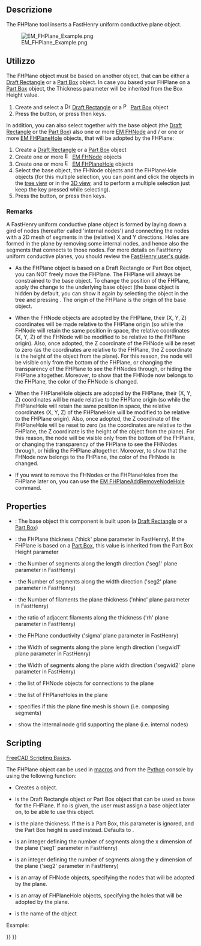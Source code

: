 <languages/>

{{Docnav
|[[EM_FHPath|FHPath]]
|[[EM_FHPlaneHole|FHPlaneHole]]
|[[EM_Workbench|EM]]
|IconL=EM_FHPath.svg
|IconR=EM_FHPlaneHole.svg
|IconC=EMWorkbench.svg
}}

<div class="mw-translate-fuzzy">
{{GuiCommand/it
|Name=EM FHPlane
|Name/it=EM FHPlane
|MenuLocation=EM → FHPlane
|Workbenches=[[EM Workbench/it|EM]] (add-on)
|Shortcut={{KEY|E}} {{KEY|P}}
|SeeAlso=[[EM_FHNode/it|EM FHNode]], [[EM_FHPlaneHole/it|EM FHPlaneHole]], [[EM_FHPlaneAddRemoveNodeHole/it|EM FHPlaneAddRemoveNodeHole]]
|Version=0.17
}}
</div>

<span id="Description"></span>
==Descrizione==

The FHPlane tool inserts a FastHenry uniform conductive plane object.

[[Image:EM_FHPlane_Example.png]]

{{Caption|FastHenry FHPlane}}

<span id="Usage"></span>
==Utilizzo==

The FHPlane object must be based on another object, that can be either a [[Draft_Rectangle|Draft Rectangle]] or a [[Part_Box|Part Box]] object. In case you based your FHPlane on a [[Part_Box|Part Box]] object, the Thickness parameter will be inherited from the Box Height value.

# Create and select a [[Image:Draft_Rectangle.svg|16px]] [[Draft_Rectangle|Draft Rectangle]] or a [[Image:Part_Box.svg|16px]] [[Part_Box|Part Box]] object
# Press the {{Button|[[Image:EM_FHPlane.svg|16px]] [[EM_FHPlane|EM FHPlane]]}} button, or press {{KEY|E}} then {{KEY|P}} keys.

In addition, you can also select together with the base object (the [[Draft_Rectangle|Draft Rectangle]] or the [[Part_Box|Part Box]]) also one or more [[EM_FHNode|EM FHNode]] and / or one or more [[EM_FHPlaneHole|EM FHPlaneHole]] objects, that will be adopted by the FHPlane:

# Create a [[Draft_Rectangle|Draft Rectangle]] or a [[Part_Box|Part Box]] object
# Create one or more [[Image:EM_FHNode.svg|16px]] [[EM_FHNode|EM FHNode]] objects
# Create one or more [[Image:EM_FHPlaneHole.svg|16px]] [[EM_FHPlaneHole|EM FHPlaneHole]] objects
# Select the base object, the FHNode objects and the FHPlaneHole objects (for this multiple selection, you can point and click the objects in the [[Tree_view|tree view]] or in the [[3D_view|3D view]], and to perform a multiple selection just keep the {{KEY|CTRL}} key pressed while selecting).
# Press the {{Button|[[Image:EM_FHPlane.svg|16px]] [[EM_FHPlane|EM FHPlane]]}} button, or press {{KEY|E}} then {{KEY|P}} keys.

===Remarks===

A FastHenry uniform conductive plane object is formed by laying down a gird of nodes (hereafter called 'internal nodes') and connecting the nodes with a 2D mesh of segments in the (relative) X and Y directions. Holes are formed in the plane by removing some internal nodes, and hence also the segments that connects to those nodes.
For more details on FastHenry uniform conductive planes, you should review the [https://www.fastfieldsolvers.com/documentation.htm FastHenry user's guide].

* As the FHPlane object is based on a Draft Rectangle or Part Box object, you can NOT freely move the FHPlane. The FHPlane will always be constrained to the base object. To change the position of the FHPlane, apply the change to the underlying base object (the base object is hidden by default, you can show it again by selecting the object in the tree and pressing {{KEY|Space}}. The origin of the FHPlane is the origin of the base object.

* When the FHNode objects are adopted by the FHPlane, their (X, Y, Z) coordinates will be made relative to the FHPlane origin (so while the FHNode will retain the same position in space, the relative coordinates (X, Y, Z) of the FHNode will be modified to be relative to the FHPlane origin). Also, once adopted, the Z coordinate of the FHNode will be reset to zero (as the coordinates are relative to the FHPlane, the Z coordinate is the height of the object from the plane). For this reason, the node will be visible only from the bottom of the FHPlane, or changing the transparency of the FHPlane to see the FHNodes through, or hiding the FHPlane altogether. Moreover, to show that the FHNode now belongs to the FHPlane, the color of the FHNode is changed.

* When the FHPlaneHole objects are adopted by the FHPlane, their (X, Y, Z) coordinates will be made relative to the FHPlane origin (so while the FHPlaneHole will retain the same position in space, the relative coordinates (X, Y, Z) of the FHPlaneHole will be modified to be relative to the FHPlane origin). Also, once adopted, the Z coordinate of the FHPlaneHole will be reset to zero (as the coordinates are relative to the FHPlane, the Z coordinate is the height of the object from the plane). For this reason, the node will be visible only from the bottom of the FHPlane, or changing the transparency of the FHPlane to see the FHNodes through, or hiding the FHPlane altogether. Moreover, to show that the FHNode now belongs to the FHPlane, the color of the FHNode is changed.

* If you want to remove the FHNodes or the FHPlaneHoles from the FHPlane later on, you can use the [[EM_FHPlaneAddRemoveNodeHole|EM FHPlaneAddRemoveNodeHole]] command.

==Properties==

* {{PropertyData|Base}}: The base object this component is built upon (a [[Draft_Rectangle|Draft Rectangle]] or a [[Part_Box|Part Box]])
* {{PropertyData|Thickness}}: the FHPlane thickness ('thick' plane parameter in FastHenry). If the FHPlane is based on a [[Part_Box|Part Box]], this value is inherited from the Part Box Height parameter
* {{PropertyData|seg1}}: the Number of segments along the length direction ('seg1' plane parameter in FastHenry)
* {{PropertyData|seg2}}: the Number of segments along the width direction ('seg2' plane parameter in FastHenry)
* {{PropertyData|nhinc}}: the Number of filaments the plane thickness ('nhinc' plane parameter in FastHenry)
* {{PropertyData|rh}}: the ratio of adjacent filaments along the thickness ('rh' plane parameter in FastHenry)
* {{PropertyData|Sigma}}: the FHPlane conductivity ('sigma' plane parameter in FastHenry)
* {{PropertyData|segwid1}}: the Width of segments along the plane length direction ('segwid1' plane parameter in FastHenry)
* {{PropertyData|segwid2}}: the Width of segments along the plane width direction ('segwid2' plane parameter in FastHenry)
* {{PropertyData|Nodes}}: the list of FHNode objects for connections to the plane
* {{PropertyData|Holes}}: the list of FHPlaneHoles in the plane
* {{PropertyData|FineMesh}}: specifies if this the plane fine mesh is shown (i.e. composing segments)
* {{PropertyData|ShowNodes}}: show the internal node grid supporting the plane (i.e. internal nodes)

==Scripting==

{{Emphasis|See also:}} [[FreeCAD_Scripting_Basics|FreeCAD Scripting Basics]].

The FHPlane object can be used in [[Macros|macros]] and from the [[Python|Python]] console by using the following function:

{{Code|code=
plane = makeFHPlane(baseobj=None, thickness=None, seg1=None, seg2=None, nodes=[], holes=[], name='FHPlane')
}}

* Creates a {{incode|FHPlane}} object.
* {{incode|baseobj}} is the Draft Rectangle object or Part Box object that can be used as base for the FHPlane. If no {{incode|baseobj}} is given, the user must assign a base object later on, to be able to use this object.
* {{incode|thickness}} is the plane thickness. If the {{incode|baseobj}} is a Part Box, this parameter is ignored, and the Part Box height is used instead. Defaults to {{incode|EMFHPLANE_DEF_THICKNESS}}.
* {{incode|seg1}} is an integer defining the number of segments along the x dimension of the plane ('seg1' parameter in FastHenry)
* {{incode|seg2}} is an integer defining the number of segments along the y dimension of the plane ('seg2' parameter in FastHenry)
* {{incode|nodes}} is an array of FHNode objects, specifying the nodes that will be adopted by the plane.
* {{incode|holes}} is an array of FHPlaneHole objects, specifying the holes that will be adopted by the plane.
* {{incode|name}} is the name of the object

Example:

{{Code|code=
import FreeCAD, Draft, EM

pl = FreeCAD.Placement()
pl.Rotation.Q = (0.0,0.0,0.0,1.0)
pl.Base = FreeCAD.Vector(1.0,1.0,0.0)
rec = Draft.makeRectangle(length=10.0,height=5.0,placement=pl,face=True,support=None)

fhnode1 = EM.makeFHNode(X=1.0,Y=3.5,Z=0)
fhnode2 = EM.makeFHNode(X=8.0,Y=3.5,Z=0)

hole = EM.makeFHPlaneHole(X=6.0,Y=3.5,Z=0.0)

fhplane = EM.makeFHPlane(rect, thickness=1.0, seg1=15, seg2=15, nodes=[fhnode1, fhnode2], holes=[hole])
}}


{{Docnav
|[[EM_FHPath|FHPath]]
|[[EM_FHPlaneHole|FHPlaneHole]]
|[[EM_Workbench|EM]]
|IconL=EM_FHPath.svg
|IconR=EM_FHPlaneHole.svg
|IconC=EMWorkbench.svg
}}

{{EM Tools navi{{#translation:}}}}
{{Userdocnavi{{#translation:}}}}